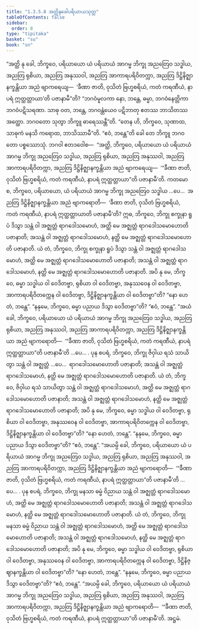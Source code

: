 ```yaml
---
title: "1.3.5.8 အတ္ထိနုခေါပရိယာယသုတ္တ"
tableOfContents: false
sidebar:
  order: 8
type: "tipitaka"
basket: "su"
book: "sn"
---
```



<DynamicBreadcrumb />

<Division number="153" book="sn" e="ch" v="18" p="302">

<Paragraph number="844" book="sn">
“အတ္ထိ နု ခေါ, ဘိက္ခဝေ, ပရိယာယော ယံ ပရိယာယံ အာဂမ္မ ဘိက္ခု အညတြေဝ သဒ္ဓါယ, အညတြ ရုစိယာ, အညတြ အနုဿဝါ, အညတြ အာကာရပရိဝိတက္ကာ, အညတြ ဒိဋ္ဌိနိဇ္ဈာနက္ခန္တိယာ အညံ ဗျာကရေယျ—  ‘ခီဏာ ဇာတိ, ဝုသိတံ ဗြဟ္မစရိယံ, ကတံ ကရဏီယံ, နာပရံ ဣတ္ထတ္တာယာ’တိ ပဇာနာမီ”တိ? “ဘဂဝံမူလကာ နော, ဘန္တေ, ဓမ္မာ, ဘဂဝံနေတ္တိကာ ဘဂဝံပဋိသရဏာ. သာဓု ဝတ, ဘန္တေ, ဘဂဝန္တံယေဝ ပဋိဘာတု ဧတဿ ဘာသိတဿ အတ္ထော. ဘဂဝတော သုတွာ ဘိက္ခူ ဓာရေဿန္တီ”တိ. “တေန ဟိ, ဘိက္ခဝေ, သုဏာထ, သာဓုကံ မနသိ ကရောထ, ဘာသိဿာမီ”တိ. “ဧဝံ, ဘန္တေ”တိ ခေါ တေ ဘိက္ခူ ဘဂဝတော ပစ္စဿောသုံ. ဘဂဝါ ဧတဒဝေါစ—  “အတ္ထိ, ဘိက္ခဝေ, ပရိယာယော ယံ ပရိယာယံ အာဂမ္မ ဘိက္ခု အညတြေဝ သဒ္ဓါယ, အညတြ ရုစိယာ, အညတြ အနုဿဝါ, အညတြ အာကာရပရိဝိတက္ကာ, အညတြ ဒိဋ္ဌိနိဇ္ဈာနက္ခန္တိယာ အညံ ဗျာကရေယျ—  ‘“ခီဏာ ဇာတိ, ဝုသိတံ ဗြဟ္မစရိယံ, ကတံ ကရဏီယံ, နာပရံ ဣတ္ထတ္တာယာ”တိ ပဇာနာမီ’တိ.
</Paragraph>

<Paragraph number="845" book="sn">
ကတမော စ, ဘိက္ခဝေ, ပရိယာယော, ယံ ပရိယာယံ အာဂမ္မ ဘိက္ခု အညတြေဝ သဒ္ဓါယ …ပေ…  အညတြ ဒိဋ္ဌိနိဇ္ဈာနက္ခန္တိယာ အညံ ဗျာကရောတိ—  ‘ခီဏာ ဇာတိ, ဝုသိတံ ဗြဟ္မစရိယံ, ကတံ ကရဏီယံ, နာပရံ ဣတ္ထတ္တာယာတိ ပဇာနာမီ’တိ? ဣဓ, ဘိက္ခဝေ, ဘိက္ခု စက္ခုနာ ရူပံ ဒိသွာ သန္တံ ဝါ အဇ္ဈတ္တံ ရာဂဒေါသမောဟံ, အတ္ထိ မေ အဇ္ဈတ္တံ ရာဂဒေါသမောဟောတိ ပဇာနာတိ; အသန္တံ ဝါ အဇ္ဈတ္တံ ရာဂဒေါသမောဟံ, နတ္ထိ မေ အဇ္ဈတ္တံ ရာဂဒေါသမောဟောတိ ပဇာနာတိ. ယံ တံ, ဘိက္ခဝေ, ဘိက္ခု စက္ခုနာ ရူပံ ဒိသွာ သန္တံ ဝါ အဇ္ဈတ္တံ ရာဂဒေါသမောဟံ, အတ္ထိ မေ အဇ္ဈတ္တံ ရာဂဒေါသမောဟောတိ ပဇာနာတိ; အသန္တံ ဝါ အဇ္ဈတ္တံ ရာဂဒေါသမောဟံ, နတ္ထိ မေ အဇ္ဈတ္တံ ရာဂဒေါသမောဟောတိ ပဇာနာတိ. အပိ နု မေ, ဘိက္ခဝေ, ဓမ္မာ သဒ္ဓါယ ဝါ ဝေဒိတဗ္ဗာ, ရုစိယာ ဝါ ဝေဒိတဗ္ဗာ, အနုဿဝေန ဝါ ဝေဒိတဗ္ဗာ, အာကာရပရိဝိတက္ကေန ဝါ ဝေဒိတဗ္ဗာ, ဒိဋ္ဌိနိဇ္ဈာနက္ခန္တိယာ ဝါ ဝေဒိတဗ္ဗာ”တိ? “နော ဟေတံ, ဘန္တေ”. “နနုမေ, ဘိက္ခဝေ, ဓမ္မာ ပညာယ ဒိသွာ ဝေဒိတဗ္ဗာ”တိ? “ဧဝံ, ဘန္တေ”. “အယံ ခေါ, ဘိက္ခဝေ, ပရိယာယော ယံ ပရိယာယံ အာဂမ္မ ဘိက္ခု အညတြေဝ သဒ္ဓါယ, အညတြ ရုစိယာ, အညတြ အနုဿဝါ, အညတြ အာကာရပရိဝိတက္ကာ, အညတြ ဒိဋ္ဌိနိဇ္ဈာနက္ခန္တိယာ အညံ ဗျာကရောတိ—  ‘“ခီဏာ ဇာတိ, ဝုသိတံ ဗြဟ္မစရိယံ, ကတံ ကရဏီယံ, နာပရံ ဣတ္ထတ္တာယာ”တိ ပဇာနာမီ’တိ …ပေ… .
</Paragraph>

<Paragraph number="846" book="sn">
ပုန စပရံ, ဘိက္ခဝေ, ဘိက္ခု ဇိဝှါယ ရသံ သာယိတွာ သန္တံ ဝါ အဇ္ဈတ္တံ …ပေ…  ရာဂဒေါသမောဟောတိ ပဇာနာတိ; အသန္တံ ဝါ အဇ္ဈတ္တံ ရာဂဒေါသမောဟံ, နတ္ထိ မေ အဇ္ဈတ္တံ ရာဂဒေါသမောဟောတိ ပဇာနာတိ. ယံ တံ, ဘိက္ခဝေ, ဇိဝှါယ ရသံ သာယိတွာ သန္တံ ဝါ အဇ္ဈတ္တံ ရာဂဒေါသမောဟံ, အတ္ထိ မေ အဇ္ဈတ္တံ ရာဂဒေါသမောဟောတိ ပဇာနာတိ; အသန္တံ ဝါ အဇ္ဈတ္တံ ရာဂဒေါသမောဟံ, နတ္ထိ မေ အဇ္ဈတ္တံ ရာဂဒေါသမောဟောတိ ပဇာနာတိ; အပိ နု မေ, ဘိက္ခဝေ, ဓမ္မာ သဒ္ဓါယ ဝါ ဝေဒိတဗ္ဗာ, ရုစိယာ ဝါ ဝေဒိတဗ္ဗာ, အနုဿဝေန ဝါ ဝေဒိတဗ္ဗာ, အာကာရပရိဝိတက္ကေန ဝါ ဝေဒိတဗ္ဗာ, ဒိဋ္ဌိနိဇ္ဈာနက္ခန္တိယာ ဝါ ဝေဒိတဗ္ဗာ”တိ? “နော ဟေတံ, ဘန္တေ”. “နနုမေ, ဘိက္ခဝေ, ဓမ္မာ ပညာယ ဒိသွာ ဝေဒိတဗ္ဗာ”တိ? “ဧဝံ, ဘန္တေ”. “အယမ္ပိ ခေါ, ဘိက္ခဝေ, ပရိယာယော ယံ ပရိယာယံ အာဂမ္မ ဘိက္ခု အညတြေဝ သဒ္ဓါယ, အညတြ ရုစိယာ, အညတြ အနုဿဝါ, အညတြ အာကာရပရိဝိတက္ကာ, အညတြ ဒိဋ္ဌိနိဇ္ဈာနက္ခန္တိယာ အညံ ဗျာကရောတိ—  ‘“ခီဏာ ဇာတိ, ဝုသိတံ ဗြဟ္မစရိယံ, ကတံ ကရဏီယံ, နာပရံ ဣတ္ထတ္တာယာ”တိ ပဇာနာမီ’တိ …ပေ… .
</Paragraph>

<Paragraph number="847" book="sn">
ပုန စပရံ, ဘိက္ခဝေ, ဘိက္ခု မနသာ ဓမ္မံ ဝိညာယ သန္တံ ဝါ အဇ္ဈတ္တံ ရာဂဒေါသမောဟံ, အတ္ထိ မေ အဇ္ဈတ္တံ ရာဂဒေါသမောဟောတိ ပဇာနာတိ; အသန္တံ ဝါ အဇ္ဈတ္တံ ရာဂဒေါသမောဟံ, နတ္ထိ မေ အဇ္ဈတ္တံ ရာဂဒေါသမောဟောတိ ပဇာနာတိ. ယံ တံ, ဘိက္ခဝေ, ဘိက္ခု မနသာ ဓမ္မံ ဝိညာယ သန္တံ ဝါ အဇ္ဈတ္တံ ရာဂဒေါသမောဟံ, အတ္ထိ မေ အဇ္ဈတ္တံ ရာဂဒေါသမောဟောတိ ပဇာနာတိ; အသန္တံ ဝါ အဇ္ဈတ္တံ ရာဂဒေါသမောဟံ, နတ္ထိ မေ အဇ္ဈတ္တံ ရာဂဒေါသမောဟောတိ ပဇာနာတိ; အပိ နု မေ, ဘိက္ခဝေ, ဓမ္မာ သဒ္ဓါယ ဝါ ဝေဒိတဗ္ဗာ, ရုစိယာ ဝါ ဝေဒိတဗ္ဗာ, အနုဿဝေန ဝါ ဝေဒိတဗ္ဗာ, အာကာရပရိဝိတက္ကေန ဝါ ဝေဒိတဗ္ဗာ, ဒိဋ္ဌိနိဇ္ဈာနက္ခန္တိယာ ဝါ ဝေဒိတဗ္ဗာ”တိ? “နော ဟေတံ, ဘန္တေ”. “နနုမေ, ဘိက္ခဝေ, ဓမ္မာ ပညာယ ဒိသွာ ဝေဒိတဗ္ဗာ”တိ? “ဧဝံ, ဘန္တေ”. “အယမ္ပိ ခေါ, ဘိက္ခဝေ, ပရိယာယော ယံ ပရိယာယံ အာဂမ္မ ဘိက္ခု အညတြေဝ သဒ္ဓါယ, အညတြ ရုစိယာ, အညတြ အနုဿဝါ, အညတြ အာကာရပရိဝိတက္ကာ, အညတြ ဒိဋ္ဌိနိဇ္ဈာနက္ခန္တိယာ အညံ ဗျာကရောတိ—  ‘“ခီဏာ ဇာတိ, ဝုသိတံ ဗြဟ္မစရိယံ, ကတံ ကရဏီယံ, နာပရံ ဣတ္ထတ္တာယာ”တိ ပဇာနာမီ’တိ.

</Paragraph>
</Division>

<Paragraph number="848" type="center" book="sn">
အဋ္ဌမံ.
</Paragraph>